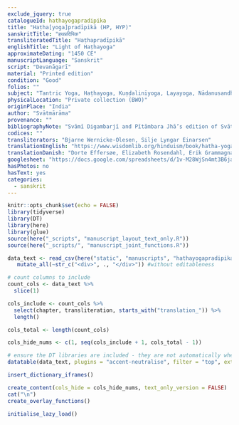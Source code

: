 ```yaml
---
exclude_jquery: true
catalogueId: hathayogapradipika
title: "Haṭha[yoga]pradīpikā (HP, HYP)"
sanskritTitle: "हथप्रदिपिक"
transliteratedTitle: "Haṭhapradīpikā"
englishTitle: "Light of Haṭhayoga"
approximateDating: "1450 CE"
manuscriptLanguage: "Sanskrit"
script: "Devanāgarī"
material: "Printed edition"
condition: "Good"
folios: ""
subject: "Tantric Yoga, Haṭhayoga, Kuṇḍalinīyoga, Layayoga, Nādanusandhāna"
physicalLocation: "Private collection (BWO)"
originPlace: "India"
author: "Svātmārāma"
provenance: ""
bibliographyNote: "Svāmī Digambarjī and Pītāmbara Jhā’s edition of Svātmārāma’s Haṭhapradīpikā (Lonāvlā: Kaivalyadhāma Śrīmanmādhava Yogamandira Samiti, 1980)"
codices: ""
transliterators: "Bjarne Wernicke-Olesen, Silje Lyngar Einarsen"
translationEnglish: "https://www.wisdomlib.org/hinduism/book/hatha-yoga-pradipika-english"
translationDanish: "Dorte Effersøe, Elizabeth Rosendahl, Erik Grammagnat, Gitte Poulsen, Jesper Moeslund, Lena Molin, Lisa Bukhave, Lisette Hededal, Sander Rosenkilde, Tanja Louise Jakobsen, Therese Udklit"
googlesheet: "https://docs.google.com/spreadsheets/d/1v-M28WjSn4mt3B6jaOq6qMA6oDqT-j3P62blUOtIzgQ/edit?usp=sharing"
hasPhotos: no
hasText: yes
categories:
  - sanskrit
---
```




```r
knitr::opts_chunk$set(echo = FALSE)
library(tidyverse)
library(DT)
library(here)
library(glue)
source(here("_scripts", "manuscript_layout_text_only.R"))
source(here("_scripts/", "manuscript_joint_functions.R"))

data_text <- read_csv(here("static", "manuscripts", "hathayogapradipika.csv")) %>% 
   mutate_all(~str_c("<div>", ., "</div>")) #without editableness

# count columns to include
count_cols <- data_text %>% 
  slice(1)

cols_include <- count_cols %>% 
  select(chapter, transliteration, starts_with("translation_")) %>% 
  length()

cols_total <- length(count_cols)

cols_hide_nums <- c(1, seq(cols_include + 1, cols_total - 1))

# ensure the DT libraries are included - they are not automatically when looping through datatables
datatable(data_text, plugins = "accent-neutralise", filter = "top", extensions = c("ColReorder", "Buttons"), options = list(searchHighlight = TRUE, buttons = c("colvis", "csv", "excel", "print")))

```


```r
insert_dictionary_iframes()

create_content(cols_hide = cols_hide_nums, text_only_version = FALSE)
cat("\n")
create_overlay_functions()

initialise_lazy_load()

```

